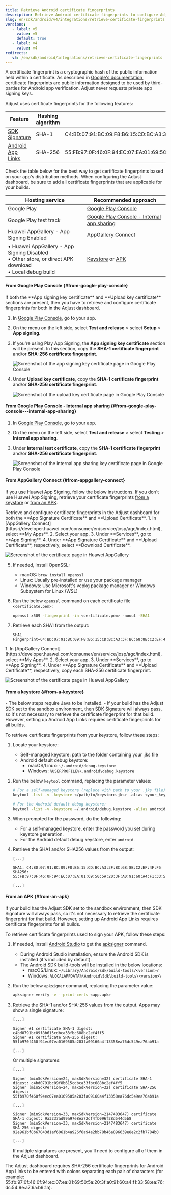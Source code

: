 ```yaml
---
title: Retrieve Android certificate fingerprints
description: Retrieve Android certificate fingerprints to configure Adjust features
slug: en/sdk/android/v4/integrations/retrieve-certificate-fingerprints
versions:
   - label: v5
     value: v5
     default: true
   - label: v4
     value: v4
redirects:
   v5: /en/sdk/android/integrations/retrieve-certificate-fingerprints
---
```


A certificate fingerprint is a cryptographic hash of the public information held within a certificate. As described in [Google's documentation](https://developer.android.com/studio/publish/app-signing#api-providers), certificate fingerprints are public information designed to be used by third-parties for Android app verification. Adjust never requests private app signing keys.

Adjust uses certificate fingerprints for the following features:

| Feature                                                                                              | Hashing algorithm | Example                                                                                         |
| ---------------------------------------------------------------------------------------------------- | ----------------- | ----------------------------------------------------------------------------------------------- |
| [SDK Signature](https://help.adjust.com/en/article/sdk-signature#add-signatures-in-the-adjust-suite) | SHA-1             | C4:BD:07:91:BC:09:F8:B6:15:CD:BC:A3:3F:BC:68:8B:C2:EF:4F:F5                                     |
| [Android App Links](https://help.adjust.com/en/article/set-up-android-app-links#set-up-in-appview)   | SHA-256           | 55:FB:97:0F:46:0F:94:EC:07:EA:01:69:50:5A:20:3F:A0:91:60:A4:F1:33:58:EA:76:DC:54:9E:A7:6A:B9:1A |

Check the table below for the best way to get certificate fingerprints based on your app's distribution methods. When configuring the Adjust dashboard, be sure to add all certificate fingerprints that are applicable for your builds.

| Hosting service                                                                                                  | Recommended approach                                                                           |
| ---------------------------------------------------------------------------------------------------------------- | ---------------------------------------------------------------------------------------------- |
| Google Play                                                                                                      | [Google Play Console](#from-google-play-console)                                               |
| Google Play test track                                                                                           | [Google Play Console - Internal app sharing](#from-google-play-console---internal-app-sharing) |
| Huawei AppGallery - App Signing Enabled                                                                          | [AppGallery Connect](#from-appgallery-connect)                                                 |
| • Huawei AppGallery - App Signing Disabled <br />• Other store, or direct APK download <br />• Local debug build | [Keystore](#from-a-keystore) or [APK](#from-an-apk)                                            |

#### From Google Play Console {#from-google-play-console}

<Callout type="note">
   If both the **App signing key certificate** and **Upload key certificate**
   sections are present, then you have to retrieve and configure certificate
   fingerprints for both in the Adjust dashboard.
</Callout>

1. In [Google Play Console](https://play.google.com/console), go to your app.
2. On the menu on the left side, select **Test and release** > select **Setup** > **App signing**.
3. If you're using Play App Signing, the **App signing key certificate** section will be present. In this section, copy the **SHA-1 certificate fingerprint** and/or **SHA-256 certificate fingerprint**.

   ![Screenshot of the app signing key certificate page in Google Play Console](@images/sig-v3/google-play-app-signing.png)

4. Under **Upload key certificate**, copy the **SHA-1 certificate fingerprint** and/or **SHA-256 certificate fingerprint**.

   ![Screenshot of the upload key certificate page in Google Play Console](@images/sig-v3/google-play-upload.png)

#### From Google Play Console - Internal app sharing {#from-google-play-console---internal-app-sharing}

1. In [Google Play Console](https://play.google.com/console), go to your app.
2. On the menu on the left side, select **Test and release** > select **Testing** > **Internal app sharing**.
3. Under **Internal test certificate**, copy the **SHA-1 certificate fingerprint** and/or **SHA-256 certificate fingerprint**.

   ![Screenshot of the internal app sharing key certificate page in Google Play Console](@images/sig-v3/google-play-internal-app-sharing.png)

#### From AppGallery Connect {#from-appgallery-connect}

If you use Huawei App Signing, follow the below instructions. If you don't use Huawei App Signing, retrieve your certificate fingerprints [from a keystore](#from-a-keystore) or [from an APK](#from-an-apk).

<Callout type="note">
   Retrieve and configure certificate fingerprints in the Adjust dashboard for
   both the **App Signature Certificate** and **Upload Certificate**.
</Callout>

<Tabs>
<Tab title="SHA-1" sync="sha-1">
1. In [AppGallery Connect](https://developer.huawei.com/consumer/en/service/josp/agc/index.html), select **My Apps**.
2. Select your app.
3. Under **Services**, go to **App Signing**.
4. Under **App Signature Certificate** and **Upload Certificate**, respectively, select **Download Certificate**.

![Screenshot of the certificate page in Huawei AppGallery](@images/sig-v3/huawei-sha1.png)

5. If needed, install OpenSSL:

   - macOS: `brew install openssl`
   - Linux: Usually pre-installed or use your package manager
   - Windows: Use Microsoft's vcpkg package manager or Windows Subsystem for Linux (WSL)

6. Run the below `openssl` command on each certificate file `<certificate.pem>`:

   ```bash
   openssl x509 -fingerprint -in <certificate.pem> -noout -SHA1
   ```

7. Retrieve each SHA1 from the output:

   ```
   SHA1 Fingerprint=C4:BD:07:91:BC:09:F8:B6:15:CD:BC:A3:3F:BC:68:8B:C2:EF:4F:F5
   ```

</Tab>
<Tab title="SHA-256" sync="sha-256">
1. In [AppGallery Connect](https://developer.huawei.com/consumer/en/service/josp/agc/index.html), select **My Apps**.
2. Select your app.
3. Under **Services**, go to **App Signing**.
4. Under **App Signature Certificate** and **Upload Certificate**, respectively, copy each SHA-256 certificate fingerprint.

![Screenshot of the certificate page in Huawei AppGallery](@images/sig-v3/huawei-sha256.png)

</Tab>
</Tabs>

#### From a keystore {#from-a-keystore}

<Callout type="note">
   - The below steps require Java to be installed.
   - If your build has the Adjust SDK set to the sandbox environment, then SDK Signature 
   will always pass, so it's not necessary to retrieve the certificate fingerprint for that 
   build. However, setting up Android App Links requires certificate fingerprints for all builds.
</Callout>

To retrieve certificate fingerprints from your keystore, follow these steps:

1. Locate your keystore:
   - Self-managed keystore: path to the folder containing your .jks file
   - Android default debug keystore:
      - macOS/Linux: `~/.android/debug.keystore`
      - Windows: `%USERPROFILE%\.android\debug.keystore`
2. Run the below `keytool` command, replacing the parameter values:

   ```bash
   # For a self-managed keystore (replace with path to your .jks file):
   keytool -list -v -keystore </path/to/keystore.jks> -alias <your_key_alias>

   # For the Android default debug keystore:
   keytool -list -v -keystore ~/.android/debug.keystore -alias androiddebugkey
   ```

3. When prompted for the password, do the following:
   - For a self-managed keystore, enter the password you set during keystore generation.
   - For the Android default debug keystore, enter `android`.
4. Retrieve the SHA1 and/or SHA256 values from the output:

   ```
   [...]

   SHA1: C4:BD:07:91:BC:09:F8:B6:15:CD:BC:A3:3F:BC:68:8B:C2:EF:4F:F5
   SHA256: 55:FB:97:0F:46:0F:94:EC:07:EA:01:69:50:5A:20:3F:A0:91:60:A4:F1:33:58:EA:76:DC:54:9E:A7:6A:B9:1A

   [...]
   ```

#### From an APK {#from-an-apk}

<Callout type="note">
   If your build has the Adjust SDK set to the sandbox environment, then SDK
   Signature will always pass, so it's not necessary to retrieve the certificate
   fingerprint for that build. However, setting up Android App Links requires
   certificate fingerprints for all builds.
</Callout>

To retrieve certificate fingerprints used to sign your APK, follow these steps:

1. If needed, install [Android Studio](https://developer.android.com/studio) to get the [apksigner](https://developer.android.com/tools/apksigner) command.
   - During Android Studio installation, ensure the Android SDK is installed (it's included by default).
   - The Android SDK build-tools will be installed in the below locations:
      - macOS/Linux: `~/Library/Android/sdk/build-tools/<version>/`
      - Windows: `%LOCALAPPDATA%\Android\Sdk\build-tools\<version>\`
2. Run the below `apksigner` command, replacing the parameter value:
   ```bash
   apksigner verify -v --print-certs <app.apk>
   ```
3. Retrieve the SHA-1 and/or SHA-256 values from the output. Apps may show a single signature:

   ```
   [...]

   Signer #1 certificate SHA-1 digest: c4bd0791bc09f8b615cdbca33fbc688bc2ef4ff5
   Signer #1 certificate SHA-256 digest: 55fb970f460f94ec07ea0169505a203fa09160a4f13358ea76dc549ea76ab91a

   [...]
   ```

   Or multiple signatures:

   ```
   [...]

   Signer (minSdkVersion=24, maxSdkVersion=32) certificate SHA-1 digest: c4bd0791bc09f8b615cdbca33fbc688bc2ef4ff5
   Signer (minSdkVersion=24, maxSdkVersion=32) certificate SHA-256 digest: 55fb970f460f94ec07ea0169505a203fa09160a4f13358ea76dc549ea76ab91a

   [...]

   Signer (minSdkVersion=33, maxSdkVersion=2147483647) certificate SHA-1 digest: 9a3237ad99a97e8ea72df4fb096f28d544d5b8
   Signer (minSdkVersion=33, maxSdkVersion=2147483647) certificate SHA-256 digest: 92e961bf8b67043d1af6061b4a926f6a94e2bb78b46a096639e8e2c2fb7784b0

   [...]
   ```

   If multiple signatures are present, you'll need to configure all of them in the Adjust dashboard.

<Callout type="note">
   The Adjust dashboard requires SHA-256 certificate fingerprints for Android
   App Links to be entered with colons separating each pair of characters (for
   example:
   55:fb:97:0f:46:0f:94:ec:07:ea:01:69:50:5a:20:3f:a0:91:60:a4:f1:33:58:ea:76:dc:54:9e:a7:6a:b9:1a).
</Callout>
